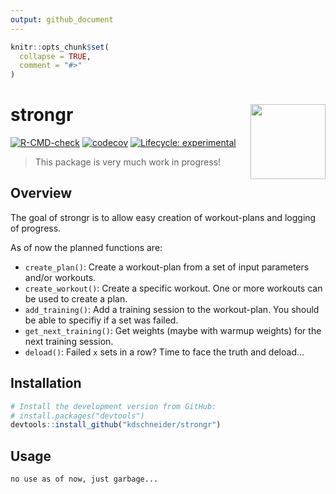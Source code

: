 ```yaml
---
output: github_document
---
```


<!-- README.md is generated from README.Rmd. Please edit that file -->

```r
knitr::opts_chunk$set(
  collapse = TRUE,
  comment = "#>"
)
```

# strongr <img src="man/figures/logo.png" align="right" width="120" />

<!-- badges: start -->
[![R-CMD-check](https://github.com/kdschneider/strongr/actions/workflows/check-standard.yaml/badge.svg)](https://github.com/kdschneider/strongr/actions/workflows/check-standard.yaml)
[![codecov](https://github.com/kdschneider/strongr/actions/workflows/test-coverage.yaml/badge.svg)](https://github.com/kdschneider/strongr/actions/workflows/test-coverage.yaml)
[![Lifecycle: experimental](https://img.shields.io/badge/lifecycle-experimental-orange.svg)](https://lifecycle.r-lib.org/articles/stages.html#experimental)
<!-- badges: end -->

> This package is very much work in progress!

## Overview

The goal of strongr is to allow easy creation of workout-plans and logging of progress.

As of now the planned functions are:

  - `create_plan()`: Create a workout-plan from a set of input parameters and/or workouts.
  - `create_workout()`: Create a specific workout. One or more workouts  can be used to create a plan.
  - `add_training()`: Add a training session to the workout-plan. You should be able to specifiy if a set was failed. 
  - `get_next_training()`: Get weights (maybe with warmup weights) for the next training session. 
  - `deload()`: Failed `x` sets in a row? Time to face the truth and deload...
  
## Installation

```r
# Install the development version from GitHub:
# install.packages("devtools")
devtools::install_github("kdschneider/strongr")
```

## Usage

`no use as of now, just garbage...`
